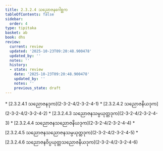 ```yaml
---
title: 2.3.2.4 သညောဇနဂေါစ္ဆက
tableOfContents: false
sidebar:
  order: 4
type: tipitaka
basket: ab
book: dhs
review:
  current: review
  updated: '2025-10-23T09:20:48.900478'
  updated_by: ''
  notes: ''
  history:
  - state: review
    date: '2025-10-23T09:20:48.900478'
    updated_by: ''
    notes: ''
    previous_state: draft
---
```



<ReviewStatus review={frontmatter.review} showDetails={true} />

<HypothesisAnnotation frontmatter={frontmatter} />

<DynamicBreadcrumb />



<TableOfContents book="dhs" section="2.3.2.4">
* [2.3.2.4.1 သညောဇနဒုက](2-3-2-4/2-3-2-4-1)
* [2.3.2.4.2 သညောဇနိယဒုက](2-3-2-4/2-3-2-4-2)
* [2.3.2.4.3 သညောဇနသမ္ပယုတ္တဒုက](2-3-2-4/2-3-2-4-3)
* [2.3.2.4.4 သညောဇနသညောဇနိယဒုက](2-3-2-4/2-3-2-4-4)
* [2.3.2.4.5 သညောဇနသညောဇနသမ္ပယုတ္တဒုက](2-3-2-4/2-3-2-4-5)
* [2.3.2.4.6 သညောဇနဝိပ္ပယုတ္တသညောဇနိယဒုက](2-3-2-4/2-3-2-4-6)
</TableOfContents>